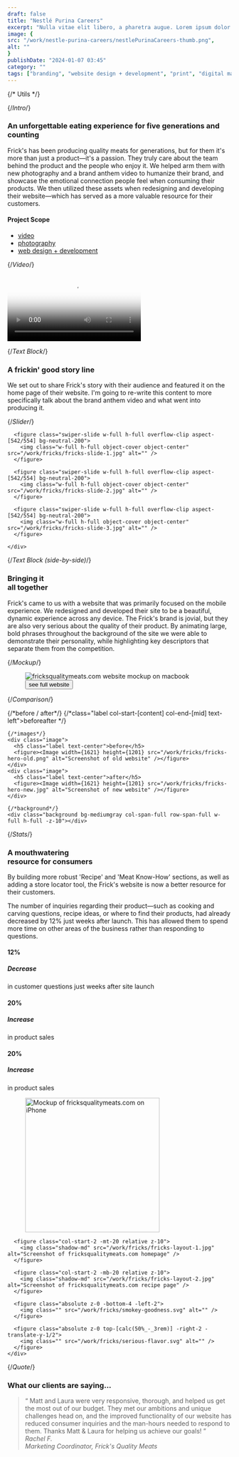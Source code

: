 ```yaml
---
draft: false
title: "Nestlé Purina Careers"
excerpt: "Nulla vitae elit libero, a pharetra augue. Lorem ipsum dolor sit amet, consectetur adipiscing elit. Donec id elit non mi porta gravida at eget metus. Nulla vitae elit libero, a pharetra augue. Aenean eu leo quam. Pellentesque ornare sem lacinia quam venenatis vestibulum."
image: {
src: "/work/nestle-purina-careers/nestlePurinaCareers-thumb.png",
alt: ""
}
publishDate: "2024-01-07 03:45"
category: ""
tags: ["branding", "website design + development", "print", "digital marketing", "photography"]
---
```


{/* Utils */}

{/*Intro*/}
<section id="intro" class="wrapper grid grid-cols-12">
  <div class="md:col-start-first md:col-end-8">
    <h3 class="font-extrabold">An unforgettable eating experience for five generations and counting</h3>
    <p class="large">Frick's has been producing quality meats for generations, but for them it's more than just a product—it's a passion. They truly care about the team behind the product and the people who enjoy it. We helped arm them with new photography and a brand anthem video to humanize their brand, and showcase the emotional connection people feel when consuming their products. We then utilized these assets when redesigning and developing their website—which has served as a more valuable resource for their customers.</p>
  </div>

  <div class="md:col-start-9 md:col-end-last flex justify-center">
    <div class="">
      <h4 class="mb-8 inline-block after:w-full after:h-[2px] after:bg-darkgray after:block">Project Scope</h4>
      <ul class="font-serif">
        <li class="mb-2"><a class="hover:text-gold transition-colors duration-300 ease-out" href="">video</a></li>
        <li class="mb-2"><a class="hover:text-gold transition-colors duration-300 ease-out" href="">photography</a></li>
        <li class="mb-2"><a class="hover:text-gold transition-colors duration-300 ease-out" href="">web design + development</a></li>
      </ul>
    </div>
  </div>
</section>

{/*Video*/}
<section id="video" class="wrapper-wide">
  <video data-video data-cursor-play data-cursor-enlarge playsinline class="w-full cursor-pointer bg-darkgray" src="/work/fricks/fricks-video.mp4" poster="/work/fricks/fricks-video-thumbnail.png"></video>
</section>

{/*Text Block*/}
<section class="wrapper text-center">
  <div class="max-w-screen-sm mx-auto">
    <h3 class="font-extrabold">A frickin' good story line</h3>
    <p class="large">We set out to share Frick's story with their audience and featured it on the home page of their website. I'm going to re-write this content to more specifically talk about the brand anthem video and what went into producing it.</p>
  </div>
</section>

{/*Slider*/}
<section id="slider">
  <div data-slider="image-carousel" data-cursor="-hidden" class="relative wrapper swiper flex flex-col md:flex-row gap-x-20 cursor-grab active:cursor-grabbing">
    <div class="swiper-wrapper">

      <figure class="swiper-slide w-full h-full overflow-clip aspect-[542/554] bg-neutral-200">
        <img class="w-full h-full object-cover object-center" src="/work/fricks/fricks-slide-1.jpg" alt="" />
      </figure>

      <figure class="swiper-slide w-full h-full overflow-clip aspect-[542/554] bg-neutral-200">
        <img class="w-full h-full object-cover object-center" src="/work/fricks/fricks-slide-2.jpg" alt="" />
      </figure>

      <figure class="swiper-slide w-full h-full overflow-clip aspect-[542/554] bg-neutral-200">
        <img class="w-full h-full object-cover object-center" src="/work/fricks/fricks-slide-3.jpg" alt="" />
      </figure>

    </div>
  </div>
</section>

{/*Text Block (side-by-side)*/}
<section class="wrapper-wide grid grid-cols-12">
  <div class="col-start-first col-end-last md:col-end-8">
    <h3 class="h1">Bringing it <br class="hidden lg:block" />all together</h3>
  </div>
  <div class="md:col-start-8 col-start-first col-end-last content-block">
    <p class="large">Frick's came to us with a website that was primarily focused on the mobile experience. We redesigned and developed their site to be a beautiful, dynamic experience across any device. The Frick's brand is jovial, but they are also very serious about the quality of their product. By animating large, bold phrases throughout the background of the site we were able to demonstrate their personality, while highlighting key descriptors that separate them from the competition.</p>
  </div>
</section>

{/*Mockup*/}
<section id="mockup" class="bg-darkgray md:mt-60 !mb-0">
  <figure class="md:w-3/4 mx-auto md:-translate-y-28">
    <Image width={1944} height={1197} src="/work/fricks/fricks-laptop.png" alt="fricksqualitymeats.com website mockup on macbook" />
    <div class="text-center md:mt-16"><Button tag='a' slash>see full website</Button></div>
  </figure>
</section>

{/*Comparison*/}
<section id="comparison" class="!mb-0">
  <div data-compare-swiper>
    {/*before / after*/}
    {/*class="label col-start-[content] col-end-[mid] text-left">before</h*/}
    {/* <h5 class="label col-start-[mid] col-end-[content] text-right">after</h5> */}
  
    {/*images*/}
    <div class="image">
      <h5 class="label text-center">before</h5>
      <figure><Image width={1621} height={1201} src="/work/fricks/fricks-hero-old.png" alt="Screenshot of old website" /></figure>
    </div>
    <div class="image">
      <h5 class="label text-center">after</h5>
      <figure><Image width={1621} height={1201} src="/work/fricks/fricks-hero-new.jpg" alt="Screenshot of new website" /></figure>
    </div>

    {/*background*/}
    <div class="background bg-mediumgray col-span-full row-span-full w-full h-full -z-10"></div>
  </div>
</section>

<div class="bg-darkgray text-white">

  {/*Stats*/}
  <section id="stats" class="wrapper text-center md:pt-36">
    <h3 class="font-extrabold">A mouthwatering <br />resource for consumers</h3>
    <div class="content-block max-w-screen-md mx-auto">
      <p>By building more robust 'Recipe' and 'Meat Know-How' sections, as well as adding a store locator tool, the Frick's website is now a better resource for their customers.</p>
      <p>The number of inquiries regarding their product—such as cooking and carving questions, recipe ideas, or where to find their products, had already decreased by 12% just weeks after launch. This has allowed them to spend more time on other areas of the business rather than responding to questions.</p>
    </div>
    <div class="grid grid-cols-3 mt-12 md:mt-20">
      <div class="">
        <h4 class="text-outline text-outline--light h1 mb-0">12%</h4>
        <h5 class="h3 font-extrabold mb-1">Decrease</h5>
        <div class="max-w-[25ch] mx-auto">
          <p class="small">in customer questions just weeks after site launch</p>
        </div>
      </div>
      <div class="">
        <h4 class="text-outline text-outline--light h1 mb-0">20%</h4>
        <h5 class="h3 font-extrabold mb-1">Increase</h5>
        <div class="max-w-[25ch] mx-auto">
          <p class="small">in product sales</p>
        </div>
      </div>
      <div class="">
        <h4 class="text-outline text-outline--light h1 mb-0">20%</h4>
        <h5 class="h3 font-extrabold mb-1">Increase</h5>
        <div class="max-w-[25ch] mx-auto">
          <p class="small">in product sales</p>
        </div>
      </div>
    </div>
  </section>

  <section id="mockups" class="wrapper-wide">
    <div class="relative grid grid-cols-2 grid-rows-2 bg-[#F8F3EC] gap-y-10" style={`background-image:url('/work/fricks/fricks-bg.png');`}>
      <figure class="row-span-full flex justify-center items-center relative z-10">
        <img class="h-auto" width="302" src="/work/fricks/fricks-phone.png" alt="Mockup of fricksqualitymeats.com on iPhone" />
      </figure>

      <figure class="col-start-2 -mt-20 relative z-10">
        <img class="shadow-md" src="/work/fricks/fricks-layout-1.jpg" alt="Screenshot of fricksqualitymeats.com homepage" />
      </figure>

      <figure class="col-start-2 -mb-20 relative z-10">
        <img class="shadow-md" src="/work/fricks/fricks-layout-2.jpg" alt="Screenshot of fricksqualitymeats.com recipe page" />
      </figure>

      <figure class="absolute z-0 -bottom-4 -left-2">
        <img class="" src="/work/fricks/smokey-goodness.svg" alt="" />
      </figure>

      <figure class="absolute z-0 top-[calc(50%_-_3rem)] -right-2 -translate-y-1/2">
        <img class="" src="/work/fricks/serious-flavor.svg" alt="" />
      </figure>
    </div>
  </section>

  {/*Quote*/}
  <section id="quote" class="wrapper md:py-36">
    <div class="max-w-lg">
      <h3 class="h4 mb-8 lg:mb-16">What our clients are saying...</h3>
    </div>
    <div class="max-w-[824px] mx-auto">
      <blockquote class="mb-10 grid grid-cols-2 gap-y-8 lg:gap-y-12 justify-between">
        <div class="col-span-2">
          &OpenCurlyDoubleQuote; Matt and Laura were very responsive, thorough, and helped us get the most out of our budget. They met our ambitions and unique challenges head on, and the improved functionality of our website has reduced consumer inquiries and the man-hours needed to respond to them. Thanks Matt & Laura for helping us achieve our goals! &CloseCurlyDoubleQuote;
        </div>
        <cite class="col-span-2 lg:col-span-1">
          <div class="h4 mb-0 uppercase">Rachel F.</div>
          <div class="italic text-base">Marketing Coordinator, Frick's Quality Meats</div>
        </cite>
      </blockquote>
    </div>
  </section>

</div>